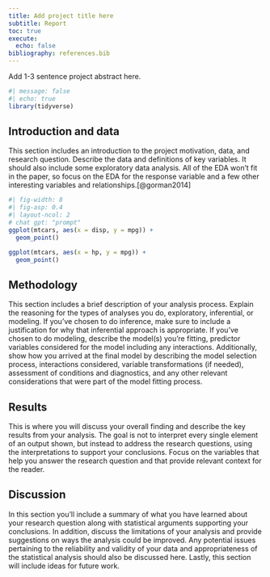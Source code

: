 ```yaml
---
title: Add project title here
subtitle: Report
toc: true
execute:
  echo: false
bibliography: references.bib
---
```


Add 1-3 sentence project abstract here.

```r
#| message: false
#| echo: true
library(tidyverse)
```

## Introduction and data

This section includes an introduction to the project motivation, data, and research question.
Describe the data and definitions of key variables.
It should also include some exploratory data analysis.
All of the EDA won’t fit in the paper, so focus on the EDA for the response variable and a few other interesting variables and relationships.[@gorman2014]

```r
#| fig-width: 8
#| fig-asp: 0.4
#| layout-ncol: 2
# chat gpt: "prompt"
ggplot(mtcars, aes(x = disp, y = mpg)) +
  geom_point()

ggplot(mtcars, aes(x = hp, y = mpg)) +
  geom_point()
```

## Methodology

This section includes a brief description of your analysis process.
Explain the reasoning for the types of analyses you do, exploratory, inferential, or modeling.
If you’ve chosen to do inference, make sure to include a justification for why that inferential approach is appropriate.
If you’ve chosen to do modeling, describe the model(s) you’re fitting, predictor variables considered for the model including any interactions.
Additionally, show how you arrived at the final model by describing the model selection process, interactions considered, variable transformations (if needed), assessment of conditions and diagnostics, and any other relevant considerations that were part of the model fitting process.

## Results

This is where you will discuss your overall finding and describe the key results from your analysis.
The goal is not to interpret every single element of an output shown, but instead to address the research questions, using the interpretations to support your conclusions.
Focus on the variables that help you answer the research question and that provide relevant context for the reader.

## Discussion

In this section you’ll include a summary of what you have learned about your research question along with statistical arguments supporting your conclusions.
In addition, discuss the limitations of your analysis and provide suggestions on ways the analysis could be improved.
Any potential issues pertaining to the reliability and validity of your data and appropriateness of the statistical analysis should also be discussed here.
Lastly, this section will include ideas for future work.
